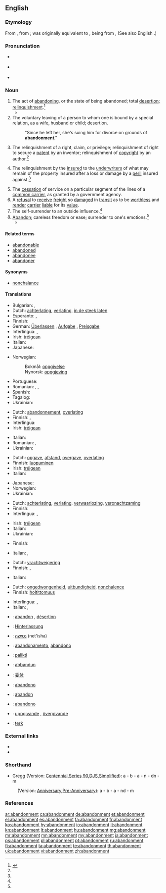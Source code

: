 {{wikisource1911Enc|Abandonment}}
==English==

===Etymology===
From {{etyl|fr|en}} {{term|abandonnement|lang=fr}}, from {{term|abandonner||to abandon, relinquish}}; {{term|abandonner|lang=fr}} was originally equivalent to {{term||mettre à bandon|to leave to the jurisdiction, i.e. of another}}, {{term|bandon|lang=fr}} being from {{etyl|ML.}} {{term|bandum|lang=la}}, {{term|bannum||order, decree, ban|lang=la}} (See also English {{term|banns}}.)

===Pronunciation===
* {{a|RP}} {{IPA|/əˈbæn.dn̩.mn̩t/}}
* {{a|GenAm}} {{IPA|/əˈbæn.dn̩.mn̩t/}}
* {{audio|en-us-abandonment.ogg|Audio (US)}}

===Noun===
{{en-noun}}

# The act of [[abandoning]], or the state of being abandoned; total [[desertion]]; [[relinquishment]].{{defdate|Late 16<sup>th</sup> century.}}<ref name=SOED>{{reference-book | last =| first = | authorlink =  | coauthors =  | editor =Brown, Lesley  | others =  | title = The Shorter Oxford English Dictionary | origdate =  | origyear = 1933| origmonth =  | url =  | format =  | accessdate =  | accessyear =  | accessmonth =  | edition = 5th | date =  | year =2003| month =  | publisher =Oxford University Press  | location =Oxford, UK | language =  | id =  | doi = | isbn =978-0-19-860575-7 | lccn = | ol = | pages =2| chapter =  | chapterurl =  | quote =}}</ref>
#* {{quote-book|year=1790-1800|passage=To what are we reserved? An ''adequate'' compensation "for the sacrifice of powers the most nearly connected with us;"— an ''adequate'' compensation "for the direct or indirect annexation to France ot all the ports of the continent, from Dunkirk to Hamburgh;"— an ''adequate'' compensation "for the '''abandonment''' of the independence of Europe!"|author=[[w:Edmund Burke|Edmund Burke]]|title=[[w:Letters on a Regicide Peace|Letters on a Regicide Peace]]}}
# The voluntary leaving of a person to whom one is bound by a special relation, as a wife, husband or child; desertion.
#: "Since he left her, she's suing him for divorce on grounds of '''abandonment'''."
# {{context|legal}} The relinquishment of a right, claim, or privilege; relinquishment of right to secure a [[patent]] by an inventor; relinquishment of [[copyright]] by an author.{{defdate|Early 19<sup>th</sup> century.}}<ref name=SOED/>
# {{context|legal}} The relinquishment by the [[insured]] to the [[underwriters]] of what may remain of the property insured after a loss or damage by a [[peril]] insured against.{{defdate|Early 19<sup>th</sup> century.}}<ref name=SOED/>
# The [[cessation]] of service on a particular segment of the lines of a [[common carrier]], as granted by a government agency.
# A [[refusal]] to [[receive]] [[freight]] so [[damaged]] in [[transit]] as to be [[worthless]] and [[render]] [[carrier]] [[liable]] for its [[value]].
# The self-surrender to an outside influence.{{defdate|Mid 19<sup>th</sup> century.}}<ref name=SOED/>
# [[abandon|Abandon]]; careless freedom or ease; surrender to one's emotions.{{defdate|Mid 19<sup>th</sup> century.}}<ref name=SOED/>
#* {{quote-book|title=Heart: In the Studio|author=Jake Brown|year=2008|passage=Roger, in terms of the strengths he brought to the band, was wild '''abandonment'''. So if Howard was in the pocket, Roger was bouncing off the walls, and Nancy was somewhere in the middle.}}

====Related terms====
* [[abandonable]]
* [[abandoned]]
* [[abandonee]]
* [[abandoner]]

====Synonyms====
* {{sense|careless freedom}} [[nonchalance]]

====Translations====
{{trans-top|act of abandoning}}
* Bulgarian: {{t+|bg|напускане}}, {{t+|bg|изоставяне}}
* Dutch: [[achterlating]], [[verlating]], [[in de steek laten]] {{n}}
* Esperanto: {{t-|eo|dezerteco|xs=Esperanto}}, {{t-|eo|natureco|xs=Esperanto}}
* Finnish: {{t-|fi|hylkääminen}}
* German: [[Überlassen]] {{n}}, [[Aufgabe]] {{f}}, [[Preisgabe]] {{f}}
* Interlingua: {{t+|ia|abandono|xs=Interlingua}}, {{t+|ia|abandonamento|xs=Interlingua}}
* Irish: [[tréigean]] {{m}}
* Italian: {{t+|it|abbandono|m}}
* Japanese: {{t+|ja|放棄|tr=hōki}}
{{trans-mid}}
* Norwegian:
*: Bokmål: [[oppgivelse]] {{m}}
*: Nynorsk: [[oppgjeving]] {{f}}
* Portuguese: {{t+|pt|abandono|m}}
* Romanian: {{t-|ro|abandonare|f}}, {{t+|ro|abandon|n}}, {{t+|ro|renunțare|f}}
* Spanish: {{t+|es|abandono|m}}
* Tagalog: {{t-|tl|pagpapabayâ|xs=Tagalog}}
* Ukrainian: {{t+|uk|відмова|f|xs=Ukrainian}}
{{trans-bottom}}

{{trans-top|maritime law: relinquishment of a property to underwriters}}
* Dutch: [[abandonnement]], [[overlating]]
* Finnish: {{t-|fi|luovuttaminen}}, {{t+|fi|luovutus}}
* Interlingua: {{t+|ia|abandonamento|xs=Interlingua}}
* Irish: [[tréigean]] {{m}}
{{trans-mid}}
* Italian: {{t+|it|rinuncia|m}}
* Romanian: {{t+|ro|renunțare|f}}, {{t-|ro|abandonare|f}}
* Ukrainian: {{t+|uk|абандон|m|xs=Ukrainian}}
{{trans-bottom}}

{{trans-top|relinquishment of a right, claim or privilege}}
* Dutch: [[opgave]], [[afstand]], [[overgave]], [[overlating]]
* Finnish: [[luopuminen]]
* Irish: [[tréigean]] {{m}}
* Italian: {{t+|it|rinuncia|m}}
{{trans-mid}}
* Japanese: {{t+|ja|放棄|tr=hōki}}
* Norwegian: {{t-|no|dereliksjon|m}}
* Ukrainian: {{t+|uk|абандон|m|xs=Ukrainian}}
{{trans-bottom}}

{{trans-top|voluntary leaving of a person}}
* Dutch: [[achterlating]], [[verlating]], [[verwaarlozing]], [[veronachtzaming]]
* Finnish: {{t-|fi|hylkääminen}}
* Interlingua: {{t+|ia|abandono|xs=Interlingua}}, {{t+|ia|abandonamento|xs=Interlingua}}
{{trans-mid}}
* Irish: [[tréigean]] {{m}}
* Italian: {{t+|it|abbandono|m}}
* Ukrainian: {{t-|uk|залишення|n|xs=Ukrainian}}
{{trans-bottom}}

{{trans-top|cessation of service}}
* Finnish: {{t-|fi|lakkauttaminen}}
{{trans-mid}}
* Italian: {{t+|it|rinuncia|f}}, {{t+|it|abbandono|m}}
{{trans-bottom}}

{{trans-top|refusal to receive freight}}
* Dutch: [[vrachtweigering]]
* Finnish: {{t+|fi|palautus}}, {{t+|fi|palauttaminen}}
{{trans-mid}}
* Italian: {{t+|it|rinuncia|f}}
{{trans-bottom}}

{{trans-top|careless freedom}}
* Dutch: [[ongedwongenheid]], [[uitbundigheid]], [[nonchalence]]
* Finnish: [[holtittomuus]]
{{trans-mid}}
* Interlingua: {{t+|ia|abandono|xs=Interlingua}}, {{t-|ia|abnegation|xs=Interlingua}}
* Italian: {{t+|it|abbandono|m}}, {{t+|it|abnegazione|m}}
{{trans-bottom}}

{{checktrans-top}}
* {{ttbc|fr}}: [[abandon]] {{m}}, [[désertion]]
* {{ttbc|de}}: [[Hinterlassung]]
* {{ttbc|he}}: [[נטישה]] (net'isha)
* {{ttbc|ia}}: [[abandonamento]], [[abandono]]
* {{ttbc|lt}}: [[palikti]]
* {{ttbc|mt}}: [[abbandun]]
* {{ttbc|cmn}}: [[委付]]
* {{ttbc|nov}}: [[abandono]]
* {{ttbc|ro}}: [[abandon]] {{n}}
* {{ttbc|es}}: [[abandono]] {{m}}
* {{ttbc|sv}}: [[uppgivande]] {{c}}, [[övergivande]] {{c}}
* {{ttbc|tr}}: [[terk]]
{{trans-bottom}}

===External links===
* {{R:OneLook}}
* {{R:Webster 1913}}

===Shorthand===
* Gregg (Version: [http://en.wikipedia.org/wiki/Gregg_Shorthand#Centennial_Gregg_Shorthand Centennial],[http://en.wikipedia.org/wiki/Gregg_Shorthand#Series_90_Gregg_Shorthand Series 90],[http://en.wikipedia.org/wiki/Gregg_Shorthand#Diamond_Jubilee_Gregg_Shorthand DJS],[http://en.wikipedia.org/wiki/Gregg_Shorthand#Simplified_Gregg_Shorthand Simplified]): a - b - a - n - dn - m
: (Version: [http://en.wikipedia.org/wiki/Gregg_Shorthand#Anniversary_Gregg_Shorthand Anniversary],[http://en.wikipedia.org/wiki/Gregg_Shorthand#Pre-Anniversary_Gregg_Shorthand Pre-Anniversary]): a - b - a - nd - m

===References===
<references/>

[[ar:abandonment]]
[[ca:abandonment]]
[[de:abandonment]]
[[et:abandonment]]
[[el:abandonment]]
[[es:abandonment]]
[[fa:abandonment]]
[[fr:abandonment]]
[[ko:abandonment]]
[[hy:abandonment]]
[[io:abandonment]]
[[it:abandonment]]
[[kn:abandonment]]
[[lt:abandonment]]
[[hu:abandonment]]
[[mg:abandonment]]
[[mr:abandonment]]
[[mn:abandonment]]
[[my:abandonment]]
[[ja:abandonment]]
[[ps:abandonment]]
[[pl:abandonment]]
[[pt:abandonment]]
[[ru:abandonment]]
[[fi:abandonment]]
[[ta:abandonment]]
[[te:abandonment]]
[[th:abandonment]]
[[uk:abandonment]]
[[vi:abandonment]]
[[zh:abandonment]]